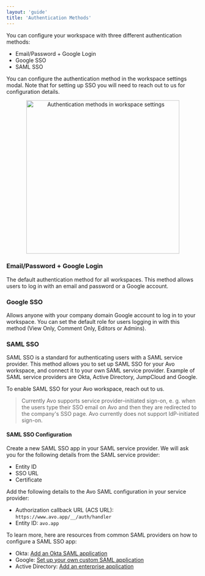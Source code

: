 ```yaml
---
layout: 'guide'
title: 'Authentication Methods'
---
```



You can configure your workspace with three different authentication methods:

- <Link passHref href="#emailpassword--google-login"><a>Email/Password + Google Login</a></Link>
- <Link passHref href="#google-sso"><a>Google SSO</a></Link>
- <Link passHref href="#saml-sso"><a>SAML SSO</a></Link>

You can configure the authentication method in the workspace settings modal. Note that for setting up SSO you will need to reach out to us for configuration details.

<center>
  <img
    width="400"
    src={require('../../images/workspace/authentication-methods.png')}
    alt="Authentication methods in workspace settings"
  />
</center>

### Email/Password + Google Login

The default authentication method for all workspaces. This method allows users to log in with an email and password or a Google account.

### Google SSO

Allows anyone with your company domain Google account to log in to your workspace. You can set the default role for users logging in with this method (View Only, Comment Only, Editors or Admins).

### SAML SSO

SAML SSO is a standard for authenticating users with a SAML service provider. This method allows you to set up SAML SSO for your Avo workspace, and connect it to your own SAML service provider. Example of SAML service providers are Okta, Active Directory, JumpCloud and Google.

To enable SAML SSO for your Avo workspace, <Link passHref href="/help/troubleshooting"><a>reach out</a></Link> to us.

> Currently Avo supports service provider–initiated sign-on, e. g. when the users type their SSO email on Avo and then they are redirected to the company's SSO page. Avo currently does not support IdP-initiated sign-on.

#### SAML SSO Configuration

Create a new SAML SSO app in your SAML service provider. We will ask you for the following details from the SAML service provider:

- Entity ID
- SSO URL
- Certificate

Add the following details to the Avo SAML configuration in your service provider:

- Authorization callback URL (ACS URL): `https://www.avo.app/__/auth/handler`
- Entity ID: `avo.app`

To learn more, here are resources from common SAML providers on how to configure a SAML SSO app:

- Okta: <a target="_blank" rel="noopener noreferrer" href="https://help.okta.com/oag/en-us/Content/Topics/Access-Gateway/add-app-saml-pass-thru-add-okta.htm">Add an Okta SAML application</a>
- Google: <a target="_blank" rel="noopener noreferrer" href="https://support.google.com/a/answer/6087519?hl=en">Set up your own custom SAML application</a>
- Active Directory: <a target="_blank" rel="noopener noreferrer" href="https://docs.microsoft.com/en-us/azure/active-directory/manage-apps/add-application-portal">Add an enterprise application</a>
